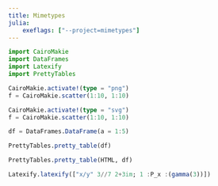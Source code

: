 ```yaml
---
title: Mimetypes
julia:
    exeflags: ["--project=mimetypes"]
---
```


```julia
import CairoMakie
import DataFrames
import Latexify
import PrettyTables
```

```julia
CairoMakie.activate!(type = "png")
f = CairoMakie.scatter(1:10, 1:10)
```

```julia
CairoMakie.activate!(type = "svg")
f = CairoMakie.scatter(1:10, 1:10)
```

```julia
df = DataFrames.DataFrame(a = 1:5)
```

```julia
PrettyTables.pretty_table(df)
```

```julia
PrettyTables.pretty_table(HTML, df)
```

```julia
Latexify.latexify(["x/y" 3//7 2+3im; 1 :P_x :(gamma(3))])
```